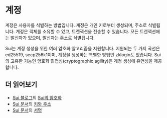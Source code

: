 # 계정

계정은 사용자를 식별하는 방법입니다. 계정은 개인 키로부터 생성되며, 주소로 식별됩니다. 계정은 객체를 소유할 수 있고, 트랜잭션을 전송할 수 있습니다. 모든 트랜잭션에는 발신자가 있으며, 발신자는 [주소](./address)로 식별됩니다.

Sui는 계정 생성을 위한 여러 암호화 알고리즘을 지원합니다. 지원되는 두 가지 곡선은 ed25519, secp256k1이며, 계정을 생성하는 특별한 방법인 zklogin도 있습니다. Sui의 고유한 기능인 암호화 민첩성(cryptographic agility)은 계정 생성에 유연성을 제공합니다.

## 더 읽어보기

- [Sui 블로그](https://blog.sui.io)의 [Sui의 암호화](https://blog.sui.io/wallet-cryptography-specifications/)
- [Sui 문서](https://docs.sui.io)의 [키와 주소](https://docs.sui.io/concepts/cryptography/transaction-auth/keys-addresses)
- [Sui 문서](https://docs.sui.io)의 [서명](https://docs.sui.io/concepts/cryptography/transaction-auth/signatures)